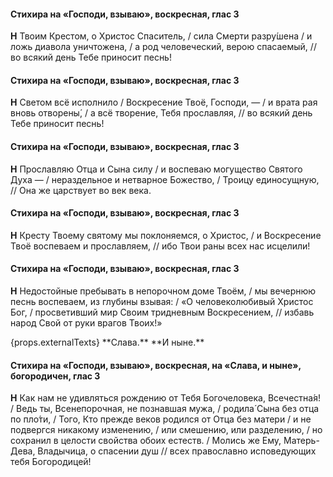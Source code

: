 #### Стихира на «Господи, взываю», воскресная, глас 3

**Н** Твоим Крестом, о Христос Спаситель, / сила Смерти разру́шена / и ложь диавола уничтожена, / а род человеческий, верою спасаемый, // во всякий день Тебе приносит песнь!

#### Стихира на «Господи, взываю», воскресная, глас 3

**Н** Светом всё исполнило / Воскресение Твоё, Господи, — / и врата рая вновь отворены́, / а всё творение, Тебя прославляя, // во всякий день Тебе приносит песнь!

#### Стихира на «Господи, взываю», воскресная, глас 3

**Н** Прославляю Отца и Сына силу / и воспеваю могущество Святого Духа — / нераздельное и нетварное Божество, / Троицу единосущную, // Она же царствует во век века.

#### Стихира на «Господи, взываю», воскресная, глас 3

**Н** Кресту Твоему святому мы поклоняемся, о Христос, / и Воскресение Твоё воспеваем и прославляем, // ибо Твои раны всех нас исцелили!

#### Стихира на «Господи, взываю», воскресная, глас 3

**Н** Недостойные пребывать в непорочном доме Твоём, / мы вечернюю песнь воспеваем, из глубины взывая: / «О человеколюбивый Христос Бог, / просветивший мир Своим тридневным Воскресением, // избавь народ Свой от руки врагов Твоих!»

<If condition={props.externalTexts}>
    <Then>
        {props.externalTexts}
    </Then>
    <Else>
        **Слава.**
    </Else>
</If>

<If condition={!props.hasExclusiveEnding}>
**И ныне.**

#### Стихира на «Господи, взываю», воскресная, на «Слава, и ныне», богородичен, глас 3

**Н** Как нам не удивляться рождению от Тебя Богочеловека, Всечестна́я! / Ведь ты, Всенепорочная, не познавшая мужа, / родила́ Сына без отца по пло́ти, / Того, Кто прежде веков родился от Отца без матери / и не подвергся никакому изменению, / или смешению, или разделению, / но сохранил в целости свойства обоих естеств. / Молись же Ему, Матерь-Дева, Владычица, о спасении душ // всех православно исповедующих тебя Богородицей!
</If>
